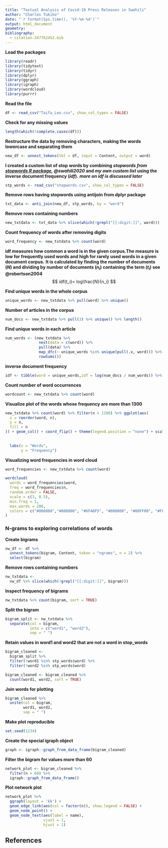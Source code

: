 ```yaml
---
title: "Textual Analysis of Covid-19 Press Releases in Swahili"
author: "Charles Tukiko"
date: "`r format(Sys.time(), '%Y-%m-%d')`"
output: html_document
geometry: 
bibliography: 
  - citation-347762452.bib
---
```


**Load the packages**

```r
library(readr) 
library(tidytext)
library(tidyr)
library(dplyr)
library(ggraph)
library(igraph)
library(wordcloud)
library(purrr)
```

**Read the file**

```r
df <- read_csv("Taifa_Leo.csv", show_col_types = FALSE)
```

**Check for any missing values**

```r
length(which(!complete.cases(df)))
```

**Restructure the data by removing characters, making the words lowercase and separating them**

```r
new_df <- unnest_tokens(tbl = df, input = Content, output = word)
```

**I created a custom list of stop words by combining *stopwords from [stopwords R package](https://cran.r-project.org/web/packages/stopwords/readme/README.html), @swahili2020* and *my own custom list* using the inverse document frequency (*idf*).**
***more on idf is discussed later***

```r
stp_words <- read_csv("stopwords.csv", show_col_types = FALSE)
```

**Remove rows having stopwords using antijoin from dplyr package**

```r
txt_data <- anti_join(new_df, stp_words, by = "word")
```

**Remove rows containing numbers**

```r
new_txtdata <- txt_data %>% slice(which(!grepl("[[:digit:]]", word)))
```

**Count frequency of words after removing digits**

```r
word_frequency <- new_txtdata %>% count(word)
```

**idf measures how common a word is in the given corpus.The measure is low for frequently used words and high for rarely used words in a given document corpus.** 
**It is calculated by finding the number of documents (*N*) and dividing by number of documents (*n~i~*) containing the term (*t~i~*) see @robertson2004**
$$
idf(t_i)= log\frac{N}{n_i}
$$

**Find unique words in the whole corpus**

```r
unique_words <- new_txtdata %>% pull(word) %>% unique()
```

**Number of articles in the corpus**

```r
num_docs <- new_txtdata %>% pull(3) %>% unique() %>% length()
```

**Find unique words in each article**

```r
num_words <- (new_txtdata %>% 
               nest(data = c(word)) %>% 
               pull(data) %>% 
               map_dfc(~ unique_words %in% unique(pull(.x, word))) %>% 
               rowSums())
```

**inverse document frequency**

```r
idf <- tibble(word = unique_words,idf = log(num_docs / num_words)) %>% arrange((idf))  
```

**Count number of word occurrences**

```r
wordcount <- new_txtdata %>% count(word)
```

**Visualize plot of the words whose frequency are more than 1300**

```r
new_txtdata %>% count(word) %>% filter(n > 1200) %>% ggplot(aes(
  x = reorder(word, n),
  y = n,
  fill = n
)) + geom_col() + coord_flip() + theme(legend.position = "none") + scale_fill_gradient(low = "green",
                                                                                       high = "yellow",
                                                                                       na.value = NA) +
  labs(x = "Words",
       y = "Frequency")
```

**Visualizing word frequencies in word cloud**

```r
word_frequencies <- new_txtdata %>% count(word)

wordcloud(
  words = word_frequencies$word,
  freq = word_frequencies$n,
  random.order = FALSE,
  scale = c(3, 0.5),
  min.freq = 1,
  max.words = 200,
  colors = c("#008080","#808000", "#6FA8F5", "#800000", "#00FF00", "#FF00FF", "#FF0000")
)
```

### N-grams to exploring correlations of words ####

**Create bigrams**
```r
nw_df <- df %>%
  unnest_tokens(bigram, Content, token = "ngrams", n = 2) %>%
  select(bigram)
```

**Remove rows containing numbers**

```r
nw_txtdata <-
  nw_df %>% slice(which(!grepl("[[:digit:]]", bigram)))
```

**Inspect frequency of bigrams**

```r
nw_txtdata %>% count(bigram, sort = TRUE)
```


**Split the bigram**

```r
bigram_split <- nw_txtdata %>%
  separate(col = bigram,
           into = c("word1", "word2"),
           sep = " ")
```

**Retain values in word1 and word2 that are not a word in stop_words**

```r
bigram_cleaned <-
  bigram_split %>%
  filter(!word1 %in% stp_words$word) %>%
  filter(!word2 %in% stp_words$word)

bigram_cleaned <- bigram_cleaned %>%
  count(word1, word2, sort = TRUE)
```

**Join words for plotting**

```r
bigram_cleaned %>%
  unite(col = bigram,
        word1, word2,
        sep = " ")
```

**Make plot reproducible**

```r
set.seed(1234)
```

**Create the special igraph object**

```r
graph <- igraph::graph_from_data_frame(bigram_cleaned)
```

**Filter the bigram for values more than 60**

```r
network_plot <- bigram_cleaned %>%
  filter(n > 60) %>%
  igraph::graph_from_data_frame()
```

**Plot network plot**

```r
network_plot %>%
  ggraph(layout = 'kk') +
  geom_edge_link(aes(col = factor(n)), show.legend = FALSE) +
  geom_node_point() +
  geom_node_text(aes(label = name),
                 vjust = 1,
                 hjust = 1)
```

## References

